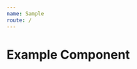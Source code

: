 ```yaml
---
name: Sample
route: /
---
```



# Example Component

<Playground>
  <ExampleComponent
    locale={{ welcome: 'locale overwrite' }}
    mt='50px'
    background='black'
    text='text'
  />
</Playground>

